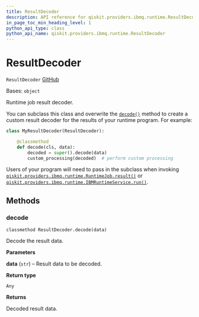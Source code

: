 ```yaml
---
title: ResultDecoder
description: API reference for qiskit.providers.ibmq.runtime.ResultDecoder
in_page_toc_min_heading_level: 1
python_api_type: class
python_api_name: qiskit.providers.ibmq.runtime.ResultDecoder
---
```


# ResultDecoder

<span id="qiskit.providers.ibmq.runtime.ResultDecoder" />

`ResultDecoder` [GitHub](https://github.com/qiskit/qiskit-ibmq-provider/tree/stable/0.16/qiskit/providers/ibmq/runtime/program/result_decoder.py "view source code")

Bases: `object`

Runtime job result decoder.

You can subclass this class and overwrite the [`decode()`](qiskit.providers.ibmq.runtime.ResultDecoder#decode "qiskit.providers.ibmq.runtime.ResultDecoder.decode") method to create a custom result decoder for the results of your runtime program. For example:

```python
class MyResultDecoder(ResultDecoder):

    @classmethod
    def decode(cls, data):
        decoded = super().decode(data)
        custom_processing(decoded)  # perform custom processing
```

Users of your program will need to pass in the subclass when invoking [`qiskit.providers.ibmq.runtime.RuntimeJob.result()`](qiskit.providers.ibmq.runtime.RuntimeJob#result "qiskit.providers.ibmq.runtime.RuntimeJob.result") or [`qiskit.providers.ibmq.runtime.IBMRuntimeService.run()`](qiskit.providers.ibmq.runtime.IBMRuntimeService#run "qiskit.providers.ibmq.runtime.IBMRuntimeService.run").

## Methods

### decode

<span id="qiskit.providers.ibmq.runtime.ResultDecoder.decode" />

`classmethod ResultDecoder.decode(data)`

Decode the result data.

**Parameters**

**data** (`str`) – Result data to be decoded.

**Return type**

`Any`

**Returns**

Decoded result data.

